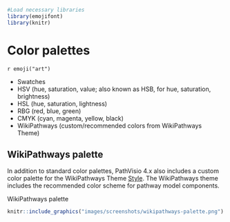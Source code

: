 
```r
#Load necessary libraries
library(emojifont)
library(knitr)
```

# Color palettes

`r emoji("art")`

- Swatches
- HSV (hue, saturation, value; also known as HSB, for hue, saturation, brightness)
- HSL (hue, saturation, lightness)
- RBG (red, blue, green)
- CMYK (cyan, magenta, yellow, black) 
- WikiPathways (custom/recommended colors from WikiPathways Theme)


## WikiPathways palette

In addition to standard color palettes, PathVisio 4.x also includes a custom color palette for the WikiPathways Theme [Style](https://new.wikipathways.org/style). The WikiPathways theme includes the recommended color scheme for pathway model components. 

WikiPathways palette

```r
knitr::include_graphics("images/screenshots/wikipathways-palette.png")
```

